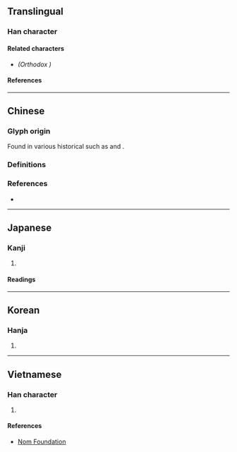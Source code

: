 {{also|氣|𪸓}}
{{character info}}
==Translingual==

===Han character===
{{Han char|rn=86|rad=火|as=04|sn=8|four=10331|canj=MUF|ids=⿱旡灬}}

====Related characters====
* {{l|mul|[[氣]]}} ''(Orthodox {{w|Traditional Chinese|traditional form}})''

====References====
{{Han ref|kx=0666.270|dkj=18891|dj=1076.040|hdz=32194.080|uh=7081}}

----

==Chinese==

===Glyph origin===
Found in various historical {{w|rime dictionaries}} such as {{w|Guangyun}} {{w2|zh|pref=《|廣韻|suf=》}} and {{w|Jiyun}} {{w2|zh|pref=《|集韻|suf=》}}.

===Definitions===
{{zh-see|氣|v}}

===References===
* {{R:twedu|A02115-003#26}}

----

==Japanese==

===Kanji===
{{ja-kanji|grade=|rs=火04}}

# {{rfdef|ja|sort=火04}}

====Readings====
{{ja-readings
|goon=け
|kanon=き
|kun=いき-
}}

----

==Korean==

===Hanja===
{{ko-hanja|hangeul=기|eumhun=|rv=gi|mr=ki|y=ki}}

# {{rfdef|ko|sort=火04}}

----

==Vietnamese==

===Han character===
{{vi-readings|rs=火04|reading=khí}}

# {{rfdef|vi|sort=火04}}

====References====
* [http://nomfoundation.org/common/nom_details.php?codepoint=7081 Nom Foundation]
